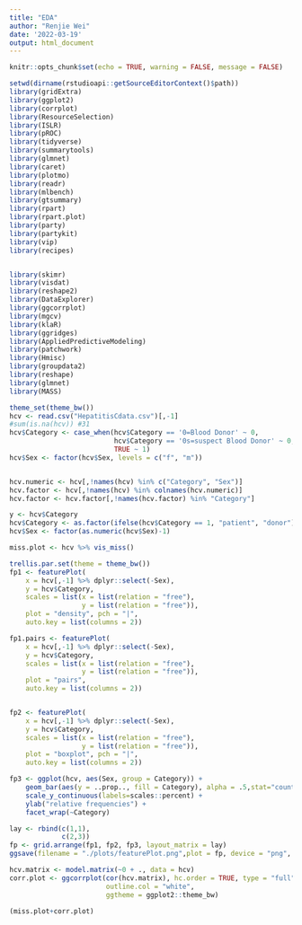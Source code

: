 ```yaml
---
title: "EDA"
author: "Renjie Wei"
date: '2022-03-19'
output: html_document
---
```


```r
knitr::opts_chunk$set(echo = TRUE, warning = FALSE, message = FALSE)
```

```r
setwd(dirname(rstudioapi::getSourceEditorContext()$path))
library(gridExtra)
library(ggplot2)
library(corrplot)
library(ResourceSelection)
library(ISLR)
library(pROC)
library(tidyverse)
library(summarytools)
library(glmnet)
library(caret)
library(plotmo)
library(readr)
library(mlbench)
library(gtsummary)
library(rpart)
library(rpart.plot)
library(party)
library(partykit)
library(vip)
library(recipes)


library(skimr)
library(visdat)
library(reshape2)
library(DataExplorer)
library(ggcorrplot)
library(mgcv)
library(klaR)
library(ggridges)
library(AppliedPredictiveModeling)
library(patchwork)
library(Hmisc)
library(groupdata2)
library(reshape)
library(glmnet)
library(MASS)
```


```r
theme_set(theme_bw())
hcv <- read.csv("HepatitisCdata.csv")[,-1]
#sum(is.na(hcv)) #31
hcv$Category <- case_when(hcv$Category == '0=Blood Donor' ~ 0,
                          hcv$Category == '0s=suspect Blood Donor' ~ 0,
                          TRUE ~ 1)
hcv$Sex <- factor(hcv$Sex, levels = c("f", "m"))


hcv.numeric <- hcv[,!names(hcv) %in% c("Category", "Sex")]
hcv.factor <- hcv[,!names(hcv) %in% colnames(hcv.numeric)]
hcv.factor <- hcv.factor[,!names(hcv.factor) %in% "Category"]

y <- hcv$Category
hcv$Category <- as.factor(ifelse(hcv$Category == 1, "patient", "donor"))
hcv$Sex <- factor(as.numeric(hcv$Sex)-1)
```

```r
miss.plot <- hcv %>% vis_miss()
```

```r
trellis.par.set(theme = theme_bw())
fp1 <- featurePlot(
    x = hcv[,-1] %>% dplyr::select(-Sex),
    y = hcv$Category,
    scales = list(x = list(relation = "free"),
                  y = list(relation = "free")),
    plot = "density", pch = "|",
    auto.key = list(columns = 2)) 

fp1.pairs <- featurePlot(
    x = hcv[,-1] %>% dplyr::select(-Sex),
    y = hcv$Category,
    scales = list(x = list(relation = "free"),
                  y = list(relation = "free")),
    plot = "pairs",
    auto.key = list(columns = 2)) 


fp2 <- featurePlot(
    x = hcv[,-1] %>% dplyr::select(-Sex),
    y = hcv$Category,
    scales = list(x = list(relation = "free"),
                  y = list(relation = "free")),
    plot = "boxplot", pch = "|",
    auto.key = list(columns = 2))

fp3 <- ggplot(hcv, aes(Sex, group = Category)) + 
    geom_bar(aes(y = ..prop.., fill = Category), alpha = .5,stat="count") +
    scale_y_continuous(labels=scales::percent) +
    ylab("relative frequencies") +
    facet_wrap(~Category)

lay <- rbind(c(1,1),
             c(2,3))
fp <- grid.arrange(fp1, fp2, fp3, layout_matrix = lay)
ggsave(filename = "./plots/featurePlot.png",plot = fp, device = "png", width = 16, height = 18)
```

```r
hcv.matrix <- model.matrix(~0 + ., data = hcv) 
corr.plot <- ggcorrplot(cor(hcv.matrix), hc.order = TRUE, type = "full",
                        outline.col = "white",
                        ggtheme = ggplot2::theme_bw)
```

```r
(miss.plot+corr.plot)
```


